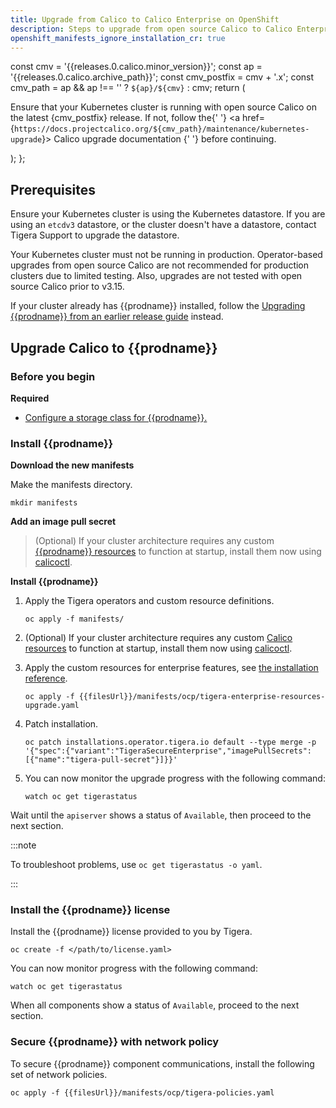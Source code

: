 ```yaml
---
title: Upgrade from Calico to Calico Enterprise on OpenShift
description: Steps to upgrade from open source Calico to Calico Enterprise on OpenShift.
openshift_manifests_ignore_installation_cr: true
---
```



  const cmv = '{{releases.0.calico.minor_version}}';
  const ap = '{{releases.0.calico.archive_path}}';
  const cmv_postfix = cmv + '.x';
  const cmv_path = ap && ap !== '' ? `${ap}/${cmv}` : cmv;
  return (
    <p>
      Ensure that your Kubernetes cluster is running with open source Calico on the latest {cmv_postfix} release. If
      not, follow the{' '}
      <a href={`https://docs.projectcalico.org/${cmv_path}/maintenance/kubernetes-upgrade`}>
        Calico upgrade documentation
      </a>{' '}
      before continuing.
    </p>
  );
};

## Prerequisites

<Paragraph />

Ensure your Kubernetes cluster is using the Kubernetes datastore. If you are using an `etcdv3` datastore, or the cluster doesn't have a datastore, contact Tigera Support to upgrade the datastore.

Your Kubernetes cluster must not be running in production. Operator-based upgrades from open source Calico are not recommended for production clusters due to limited testing. Also, upgrades are not tested with open source Calico prior to v3.15.

If your cluster already has {{prodname}} installed, follow the [Upgrading {{prodname}} from an earlier release guide](../upgrading-enterprise/openshift-upgrade.mdx) instead.

## Upgrade Calico to {{prodname}}

### Before you begin

**Required**

- [Configure a storage class for {{prodname}}.](../../../maintenance/logstorage/create-storage.mdx)

### Install {{prodname}}

**Download the new manifests**

Make the manifests directory.

```bash-plain-text
mkdir manifests
```

<OpenshiftManifests />

**Add an image pull secret**

<OpenShiftPullSecret />

> (Optional) If your cluster architecture requires any custom [{{prodname}} resources](../../../reference/resources/index.mdx) to function at startup, install them now using [calicoctl](../../../reference/clis/calicoctl/overview.mdx).

**Install {{prodname}}**

1. Apply the Tigera operators and custom resource definitions.

   ```bash-plain-text
   oc apply -f manifests/
   ```

2. (Optional) If your cluster architecture requires any custom [Calico resources](../../../reference/resources/index.mdx) to function at startup, install them now using [calicoctl](../../../reference/clis/calicoctl/overview.mdx).

3. Apply the custom resources for enterprise features, see [the installation reference](../../../reference/installation/api.mdx).

   ```bash-plain-text
   oc apply -f {{filesUrl}}/manifests/ocp/tigera-enterprise-resources-upgrade.yaml
   ```

4. Patch installation.

   ```bash-plain-text
   oc patch installations.operator.tigera.io default --type merge -p '{"spec":{"variant":"TigeraSecureEnterprise","imagePullSecrets":[{"name":"tigera-pull-secret"}]}}'
   ```

5. You can now monitor the upgrade progress with the following command:

   ```bash-plain-text
   watch oc get tigerastatus
   ```

Wait until the `apiserver` shows a status of `Available`, then proceed to the next section.

:::note

To troubleshoot problems, use `oc get tigerastatus -o yaml`.

:::

### Install the {{prodname}} license

Install the {{prodname}} license provided to you by Tigera.

```
oc create -f </path/to/license.yaml>
```

<OpenShiftPrometheusOperator />

You can now monitor progress with the following command:

```
watch oc get tigerastatus
```

When all components show a status of `Available`, proceed to the next section.

### Secure {{prodname}} with network policy

To secure {{prodname}} component communications, install the following set of network policies.

```bash-plain-text
oc apply -f {{filesUrl}}/manifests/ocp/tigera-policies.yaml
```
